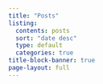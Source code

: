 ```yaml
---
title: "Posts"
listing:
  contents: posts
  sort: "date desc"
  type: default
  categories: true
title-block-banner: true
page-layout: full
---
```

